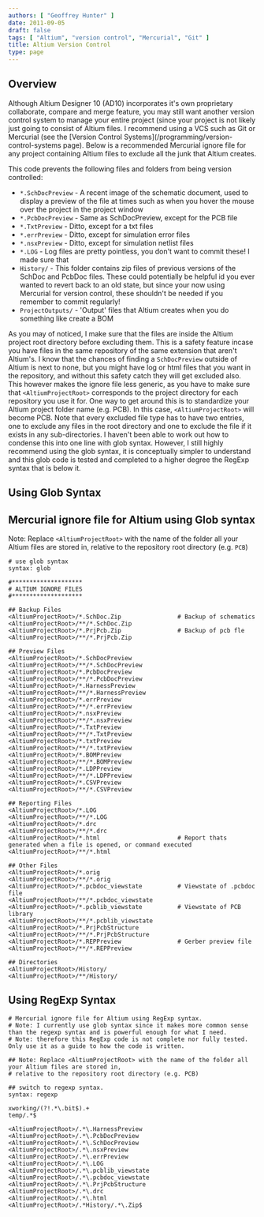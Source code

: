 ```yaml
---
authors: [ "Geoffrey Hunter" ]
date: 2011-09-05
draft: false
tags: [ "Altium", "version control", "Mercurial", "Git" ]
title: Altium Version Control
type: page
---
```



## Overview

Although Altium Designer 10 (AD10) incorporates it's own proprietary collaborate, compare and merge feature, you may still want another version control system to manage your entire project (since your project is not likely just going to consist of Altium files. I recommend using a VCS such as Git or Mercurial (see the [Version Control Systems](/programming/version-control-systems page). Below is a recommended Mercurial ignore file for any project containing Altium files to exclude all the junk that Altium creates.

This code prevents the following files and folders from being version controlled:

* `*.SchDocPreview` - A recent image of the schematic document, used to display a preview of the file at times such as when you hover the mouse over the project in the project window
* `*.PcbDocPreview` - Same as SchDocPreview, except for the PCB file
* `*.TxtPreview` - Ditto, except for a txt files
* `*.errPreview` - Ditto, except for simulation error files
* `*.nsxPreview` - Ditto, except for simulation netlist files
* `*.LOG` - Log files are pretty pointless, you don't want to commit these! I made sure that
* `History/` - This folder contains zip files of previous versions of the SchDoc and PcbDoc files. These could potentially be helpful id you ever wanted to revert back to an old state, but since your now using Mercurial for version control, these shouldn't be needed if you remember to commit regularly!
* `ProjectOutputs/` - 'Output' files that Altium creates when you do something like create a BOM

As you may of noticed, I make sure that the files are inside the Altium project root directory before excluding them. This is a safety feature incase you have files in the same repository of the same extension that aren't Altium's. I know that the chances of finding a `SchDocPreview` outside of Altium is next to none, but you might have log or html files that you want in the repository, and without this safety catch they will get excluded also. This however makes the ignore file less generic, as you have to make sure that `<AltiumProjectRoot>` corresponds to the project directory for each repository you use it for. One way to get around this is to standardize your Altium project folder name (e.g. PCB). In this case, `<AltiumProjectRoot>` will become PCB. Note that every excluded file type has to have two entries, one to exclude any files in the root directory and one to exclude the file if it exists in any sub-directories. I haven't been able to work out how to condense this into one line with glob syntax. However, I still highly recommend using the glob syntax, it is conceptually simpler to understand and this glob code is tested and completed to a higher degree the RegExp syntax that is below it.

## Using Glob Syntax

## Mercurial ignore file for Altium using Glob syntax

Note: Replace `<AltiumProjectRoot>` with the name of the folder all your Altium files are stored in, relative to the repository root directory (e.g. `PCB`)

```text
# use glob syntax  
syntax: glob

#********************  
# ALTIUM IGNORE FILES  
#********************

## Backup Files  
<AltiumProjectRoot>/*.SchDoc.Zip                # Backup of schematics  
<AltiumProjectRoot>/**/*.SchDoc.Zip  
<AltiumProjectRoot>/*.PrjPcb.Zip                # Backup of pcb fle  
<AltiumProjectRoot>/**/*.PrjPcb.Zip

## Preview Files  
<AltiumProjectRoot>/*.SchDocPreview  
<AltiumProjectRoot>/**/*.SchDocPreview  
<AltiumProjectRoot>/*.PcbDocPreview  
<AltiumProjectRoot>/**/*.PcbDocPreview  
<AltiumProjectRoot>/*.HarnessPreview  
<AltiumProjectRoot>/**/*.HarnessPreview  
<AltiumProjectRoot>/*.errPreview  
<AltiumProjectRoot>/**/*.errPreview  
<AltiumProjectRoot>/*.nsxPreview  
<AltiumProjectRoot>/**/*.nsxPreview  
<AltiumProjectRoot>/*.TxtPreview  
<AltiumProjectRoot>/**/*.TxtPreview  
<AltiumProjectRoot>/*.txtPreview  
<AltiumProjectRoot>/**/*.txtPreview  
<AltiumProjectRoot>/*.BOMPreview  
<AltiumProjectRoot>/**/*.BOMPreview  
<AltiumProjectRoot>/*.LDPPreview  
<AltiumProjectRoot>/**/*.LDPPreview  
<AltiumProjectRoot>/*.CSVPreview  
<AltiumProjectRoot>/**/*.CSVPreview

## Reporting Files  
<AltiumProjectRoot>/*.LOG  
<AltiumProjectRoot>/**/*.LOG  
<AltiumProjectRoot>/*.drc  
<AltiumProjectRoot>/**/*.drc  
<AltiumProjectRoot>/*.html                      # Report thats generated when a file is opened, or command executed  
<AltiumProjectRoot>/**/*.html

## Other Files  
<AltiumProjectRoot>/*.orig  
<AltiumProjectRoot>/**/*.orig  
<AltiumProjectRoot>/*.pcbdoc_viewstate          # Viewstate of .pcbdoc file  
<AltiumProjectRoot>/**/*.pcbdoc_viewstate  
<AltiumProjectRoot>/*.pcblib_viewstate          # Viewstate of PCB library  
<AltiumProjectRoot>/**/*.pcblib_viewstate  
<AltiumProjectRoot>/*.PrjPcbStructure  
<AltiumProjectRoot>/**/*.PrjPcbStructure  
<AltiumProjectRoot>/*.REPPreview                # Gerber preview file  
<AltiumProjectRoot>/**/*.REPPreview

## Directories  
<AltiumProjectRoot>/History/  
<AltiumProjectRoot>/**/History/
```

## Using RegExp Syntax

```
# Mercurial ignore file for Altium using RegExp syntax.  
# Note: I currently use glob syntax since it makes more common sense than the regexp syntax and is powerful enough for what I need.  
# Note: therefore this RegExp code is not complete nor fully tested. Only use it as a guide to how the code is written.

## Note: Replace <AltiumProjectRoot> with the name of the folder all your Altium files are stored in,  
# relative to the repository root directory (e.g. PCB)

## switch to regexp syntax.  
syntax: regexp

xworking/(?!.*\.bit$).+  
temp/.*$

<AltiumProjectRoot>/.*\.HarnessPreview  
<AltiumProjectRoot>/.*\.PcbDocPreview  
<AltiumProjectRoot>/.*\.SchDocPreview  
<AltiumProjectRoot>/.*\.nsxPreview  
<AltiumProjectRoot>/.*\.errPreview  
<AltiumProjectRoot>/.*\.LOG  
<AltiumProjectRoot>/.*\.pcblib_viewstate  
<AltiumProjectRoot>/.*\.pcbdoc_viewstate  
<AltiumProjectRoot>/.*\.PrjPcbStructure  
<AltiumProjectRoot>/.*\.drc  
<AltiumProjectRoot>/.*\.html  
<AltiumProjectRoot>/.*History/.*\.Zip$
```
